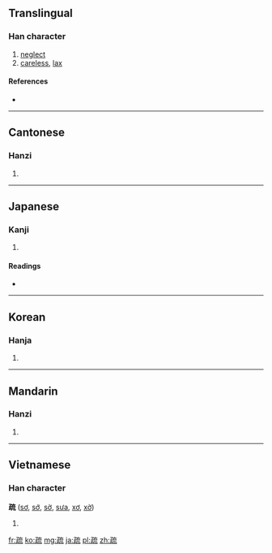 {{also|踈}}
==Translingual==

===Han character===
{{Han char|rn=103|rad=疋|as=07|sn=12|four=1011<sub>3</sub>|canj=弓一卜戈山 (NMYIU)}}

# [[neglect]]
# [[careless]], [[lax]]

====References====
* {{Han ref|kx=0767.230|dkj=22000|dj=1178.020|hdz=42750.020|uh=758F|ud=30095|bh=B2A8|bd=45736}}

----

==Cantonese==

===Hanzi===
{{yue-hanzi|jyut=|y=so1}}

# {{defn|Cantonese|sort=疋07}}

----

==Japanese==

===Kanji===
{{ja-kanji|grade=|rs=疋07}}

# {{defn|Japanese|sort=疋07}}

====Readings====
* {{ja-readings|on=[[そ]] (so), [[しょ]] (sho)|kun=[[とおる]] (tooru), [[うとい]] (utoi), [[まばら]] (mabara)|nanori=}}

----

==Korean==

===Hanja===
{{ko-hanja|hangeul=소|eumhun=|rv=so|mr=so|y=so}}

# {{defn|Korean|sort=疋07}}

----

==Mandarin==

===Hanzi===
{{cmn-hanzi|pin=[[shū]] ([[shu1]]), [[shù]] ([[shu4]])|wg=shu<sup>1</sup>, shu<sup>4</sup>}}

# {{defn|Mandarin|sort=疋07}}

----

==Vietnamese==

===Han character===
'''疏''' ([[sơ]], [[sớ]], [[sờ]], [[sưa]], [[xơ]], [[xờ]])

# {{defn|Vietnamese}}

[[fr:疏]]
[[ko:疏]]
[[mg:疏]]
[[ja:疏]]
[[pl:疏]]
[[zh:疏]]